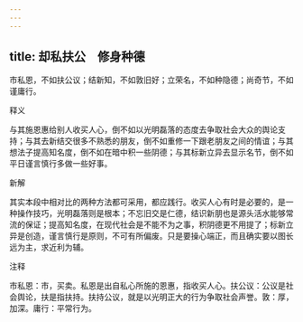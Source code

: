 ```yaml
---
---
---
```

title: 却私扶公　修身种德
---



市私恩，不如扶公议；结新知，不如敦旧好；立荣名，不如种隐德；尚奇节，不如谨庸行。

释义

与其施恩惠给别人收买人心，倒不如以光明磊落的态度去争取社会大众的舆论支持；与其去新结交很多不熟悉的朋友，倒不如重修一下跟老朋友之间的情谊；与其想法子提高知名度，倒不如在暗中积一些阴德；与其标新立异去显示名节，倒不如平日谨言慎行多做一些好事。

新解

其实本段中相对比的两种方法都可采用，都应践行。收买人心有时是必要的，是一种操作技巧，光明磊落则是根本；不忘旧交是仁德，结识新朋也是源头活水能够常流的保证；提高知名度，在现代社会是不能不为之事，积阴德更不用提了；标新立异是创造，谨言慎行是原则，不可有所偏废。只是要操心端正，而且确实要以图长远为主，求近利为辅。

注释

市私恩：市，买卖。私恩是出自私心所施的恩惠，指收买人心。扶公议：公议是社会舆论，扶是指扶持。扶持公议，就是以光明正大的行为争取社会声誉。敦：厚，加深。庸行：平常行为。